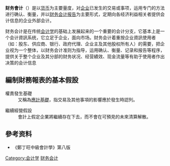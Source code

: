 {{Multiple issues|
{{Expand language|1=en|time=2022-06-15T18:46:09+00:00}}
{{Unreferenced|time=2022-06-15T18:46:09+00:00}}
}}
{{会计|expanded=主要类别}}

'''财务會计'''（{{lang-en|'''Financial Accounting'''}}）是以[[货币|货币]]为主要量度，对[[企业|企业]]已发生的交易或事项，运用专门的方法进行确认、衡量，并以[[财务会计报告|财务会计报告]]为主要形式，定期向各经济利益相关者提供会计信息的企业外部会计。

财务会计是在传统[[会计学|会计学]]的基础上发展起来的一个重要的会计分支，它基本上是一个会计資訊系统，它立足于企业，面向市场。财务会计着重按企业資訊使用者（如：股东、供应商、银行、政府代理、企业主及其他股权所有人）的需要，把企业视为一个整体，以财务会计准则为指导，运用确认、衡量、记录和报告等程序，提供关于整个企业及其分部的财务状况、经营績效、现金流量等有助于使用者作出决策的会计信息

==編制財務報表的基本假設==
;權責發生基礎
:又稱為[[應計基礎|應計基礎]]，指交易及其他事項的影響應於發生時認列。

;繼續經營假設
:會計上假定企業將繼續存在下去，而不會在可預見的未來清算解散。

== 參考资料 ==
*《鄭丁旺中級會計學》第八版

{{Authority control}}
[[Category:会计学|Category:会计学]]
[[Category:财务会计|]]